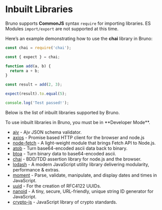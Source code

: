 

# Inbuilt Libraries

Bruno supports **CommonJS** syntax `require` for importing libraries. ES Modules `import/export` are not supported at this time.

Here’s an example demonstrating how to use the **chai** library in Bruno:

```js copy
const chai = require('chai');

const { expect } = chai;

function add(a, b) {
  return a + b;
}

const result = add(2, 3);

expect(result).to.equal(5);

console.log('Test passed!');
```

Below is the list of inbuilt libraries supported by Bruno.

<Callout type="warning">
To use inbuilt libraries in Bruno, you must be in **Developer Mode**.
</Callout>


- [ajv](https://www.npmjs.com/package/ajv) - Ajv JSON schema validator.
- [axios](https://www.npmjs.com/package/axios) - Promise based HTTP client for the browser and node.js
- [node-fetch](https://www.npmjs.com/package/node-fetch) - A light-weight module that brings Fetch API to Node.js.
- [atob](https://www.npmjs.com/package/atob) -  Turn base64-encoded ascii data back to binary.
- [btoa](https://www.npmjs.com/package/btoa) -  Turn binary data to base64-encoded ascii.
- [chai](https://www.npmjs.com/package/chai) -  BDD/TDD assertion library for node.js and the browser.
- [lodash](https://lodash.com) -  A modern JavaScript utility library delivering modularity, performance & extras.
- [moment](https://momentjs.com) -  Parse, validate, manipulate, and display dates and times in JavaScript.
- [uuid](https://www.npmjs.com/package/uuid) -  For the creation of RFC4122 UUIDs.
- [nanoid](https://www.npmjs.com/package/nanoid) - A tiny, secure, URL-friendly, unique string ID generator for JavaScript.
- [crypto-js](https://www.npmjs.com/package/crypto-js) - JavaScript library of crypto standards.



